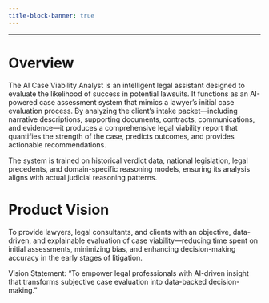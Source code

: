 ```yaml
---
title-block-banner: true
---
```


<hr>

# **Overview** {.unnumbered}
The AI Case Viability Analyst is an intelligent legal assistant designed to evaluate the likelihood of success in potential lawsuits. It functions as an AI-powered case assessment system that mimics a lawyer’s initial case evaluation process. By analyzing the client’s intake packet—including narrative descriptions, supporting documents, contracts, communications, and evidence—it produces a comprehensive legal viability report that quantifies the strength of the case, predicts outcomes, and provides actionable recommendations.

The system is trained on historical verdict data, national legislation, legal precedents, and domain-specific reasoning models, ensuring its analysis aligns with actual judicial reasoning patterns.

# **Product Vision**

To provide lawyers, legal consultants, and clients with an objective, data-driven, and explainable evaluation of case viability—reducing time spent on initial assessments, minimizing bias, and enhancing decision-making accuracy in the early stages of litigation.

Vision Statement:
"To empower legal professionals with AI-driven insight that transforms subjective case evaluation into data-backed decision-making."
